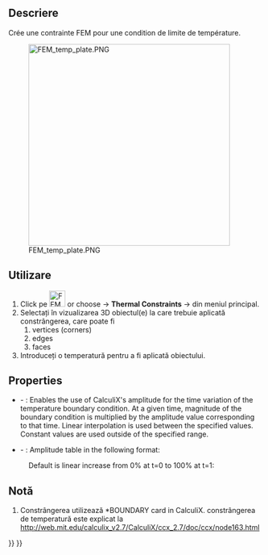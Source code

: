 <languages/>

<div lang="en" dir="ltr" class="mw-content-ltr">
{{Docnav
|[[FEM_ConstraintHeatflux|Heat Flux Load]]
|[[FEM_ConstraintBodyHeatSource|Body Heat Source]]
|[[FEM_Workbench|FEM]]
|IconL=FEM_ConstraintHeatflux.svg
|IconR=FEM_ConstraintBodyHeatSource.svg
|IconC=Workbench_FEM.svg
}}
</div>

<div class="mw-translate-fuzzy">
{{GuiCommand|Name=FEM ConstraintTemperature|MenuLocation=Model → Thermal Constraints → Constraint temperature||Workbenches=[[FEM_Workbench|FEM]]|Shortcut=|SeeAlso=[[FEM_tutorial|FEM tutorial]]}}
</div>

<span id="Description"></span>
==Descriere==

<div class="mw-translate-fuzzy">
Crée une contrainte FEM pour une condition de limite de température.
</div>

[[Image:FEM_temp_plate.PNG|400px]]
<div lang="en" dir="ltr" class="mw-content-ltr">
{{Caption|2D plate subjected to temperature difference}}
</div>

<span id="Usage"></span>
<div class="mw-translate-fuzzy">
==Utilizare==
</div>

<div class="mw-translate-fuzzy">
#Click pe [[Image:FEM ConstraintTemperature.png|32px]] or choose {{KEY|Model}} → '''Thermal Constraints'''  →  {{KEY|[[Image:FEM ConstraintTemperature.png|32px]] Constraint temperature}}   din meniul principal.
#Selectați în vizualizarea 3D obiectul(e) la care trebuie aplicată constrângerea, care poate fi
## vertices (corners)
## edges
## faces
#Introduceți o temperatură pentru a fi aplicată obiectului.
</div>

<div lang="en" dir="ltr" class="mw-content-ltr">
==Properties==
</div>

<div lang="en" dir="ltr" class="mw-content-ltr">
* {{PropertyData|Enable Amplitude}} - {{Version|1.1}}: Enables the use of CalculiX's amplitude for the time variation of the temperature boundary condition. At a given time, magnitude of the boundary condition is multiplied by the amplitude value corresponding to that time. Linear interpolation is used between the specified values. Constant values are used outside of the specified range.
* {{PropertyData|Amplitude Values}} - {{Version|1.1}}: Amplitude table in the following format:
</div>

: {{Code|lang=text|code=
time_1, amplitude_value_1
…
}}

<div lang="en" dir="ltr" class="mw-content-ltr">
: Default is linear increase from 0% at t=0 to 100% at t=1:
</div>

: {{Code|lang=text|code=
0, 0
1, 1
}}

<span id="Notes"></span>
==Notă==

<div class="mw-translate-fuzzy">
#Constrângerea utilizează *BOUNDARY card in CalculiX. constrângerea de temperatură este explicat la http://web.mit.edu/calculix_v2.7/CalculiX/ccx_2.7/doc/ccx/node163.html
</div>


<div lang="en" dir="ltr" class="mw-content-ltr">
{{Docnav
|[[FEM_ConstraintHeatflux|Heat Flux Load]]
|[[FEM_ConstraintBodyHeatSource|Body Heat Source]]
|[[FEM_Workbench|FEM]]
|IconL=FEM_ConstraintHeatflux.svg
|IconR=FEM_ConstraintBodyHeatSource.svg
|IconC=Workbench_FEM.svg
}}
</div>

{{FEM_Tools_navi{{#translation:}}}}
{{Userdocnavi{{#translation:}}}}